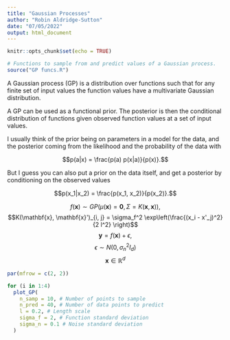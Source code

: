 ```yaml
---
title: "Gaussian Processes"
author: "Robin Aldridge-Sutton"
date: "07/05/2022"
output: html_document
---
```


```r
knitr::opts_chunk$set(echo = TRUE)
```

```r
# Functions to sample from and predict values of a Gaussian process.
source("GP funcs.R")
```

A Gaussian process (GP) is a distribution over functions such that for any finite set of input values the function values have a multivariate Gaussian distribution.

A GP can be used as a functional prior.  The posterior is then the conditional distribution of functions given observed function values at a set of input values.

I usually think of the prior being on parameters in a model for the data, and the posterior coming from the likelihood and the probability of the data with

$$p(a|x) = \frac{p(a) p(x|a)}{p(x)}.$$

But I guess you can also put a prior on the data itself, and get a posterior by conditioning on the observed values

$$p(x_1|x_2) = \frac{p(x_1, x_2)}{p(x_2)}.$$

$$f(\mathbf{x}) \sim GP(\mu(\mathbf{x}) = \mathbf{0}, \Sigma = K(\mathbf{x}, \mathbf{x})),$$
$$K(\mathbf{x}, \mathbf{x}')_{i, j} = \sigma_f^2 \exp\left(\frac{(x_i - x'_j)^2}{2 l^2} \right)$$
$$\mathbf{y} = f(\mathbf{x}) + \epsilon,$$
$$ \epsilon \sim N(0, \sigma_n^2 I_d)$$
$$\mathbf{x} \in \mathbb{R}^d$$

```r
par(mfrow = c(2, 2))

for (i in 1:4)
  plot_GP(
    n_samp = 10, # Number of points to sample
    n_pred = 40, # Number of data points to predict
    l = 0.2, # Length scale
    sigma_f = 2, # Function standard deviation
    sigma_n = 0.1 # Noise standard deviation
  )
```
